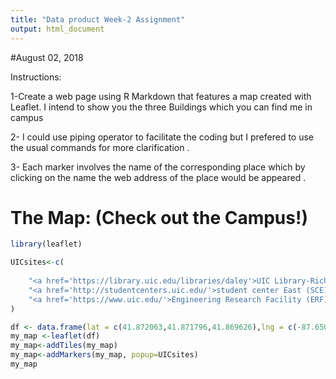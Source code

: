 ---
title: "Data product Week-2 Assignment"
output: html_document
---
#August 02, 2018






Instructions:

1-Create a web page using R Markdown that features a map created with Leaflet.
  I intend to show you the three Buildings which you can find me in campus 

2- I could use piping operator to facilitate the coding but
   I prefered to use the usual commands for more clarification .
   
3- Each marker involves the name of the corresponding place which by clicking on the name 
   the web address of the place would be appeared .
   
   
   
# The Map: (Check out the Campus!)   

```{r ,warning=FALSE}
library(leaflet)

UICsites<-c(
    
    "<a href='https://library.uic.edu/libraries/daley'>UIC Library-Richard J.Daley Library</a>",
    "<a href='http://studentcenters.uic.edu/'>student center East (SCE)</a>",
    "<a href='https://www.uic.edu/'>Engineering Research Facility (ERF)</a>"
)

df <- data.frame(lat = c(41.872063,41.871796,41.869626),lng = c(-87.650046,-87.647119,-87.648903))
my_map <-leaflet(df) 
my_map<-addTiles(my_map)
my_map<-addMarkers(my_map, popup=UICsites)
my_map
```
